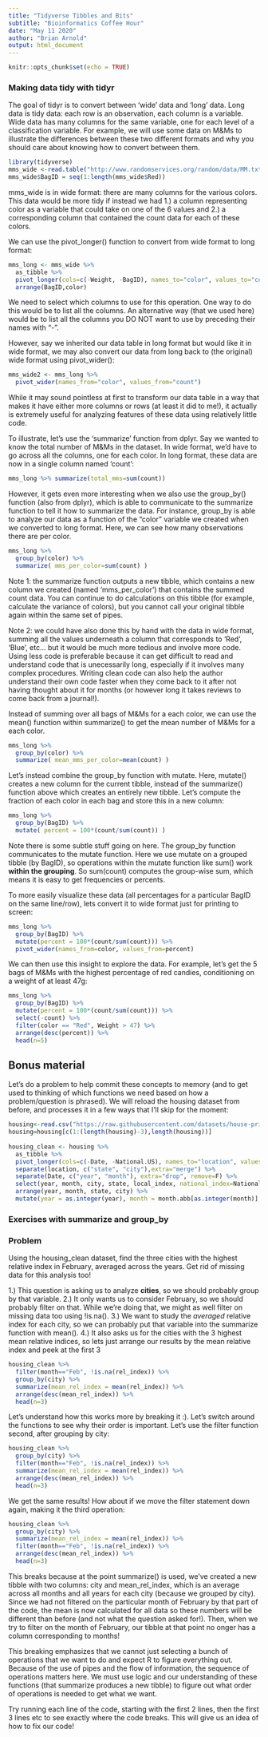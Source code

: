 ```yaml
---
title: "Tidyverse Tibbles and Bits"
subtitle: "Bioinformatics Coffee Hour"
date: "May 11 2020"
author: "Brian Arnold"
output: html_document
---
```


```r
knitr::opts_chunk$set(echo = TRUE)
```

### Making data tidy with tidyr

The goal of tidyr is to convert between 'wide' data and 'long' data. Long data is tidy data: each row is an observation, each column is a variable. Wide data has many columns for the same variable, one for each level of a classification variable. For example, we will use some data on M&Ms to illustrate the differences between these two different formats and why you should care about knowing how to convert between them.

```r
library(tidyverse)
mms_wide <-read.table("http://www.randomservices.org/random/data/MM.txt", header=TRUE,stringsAsFactors=F)
mms_wide$BagID = seq(1:length(mms_wide$Red))
```

mms_wide is in wide format: there are many columns for the various colors. This data would be more tidy if instead we had 1.) a column representing color as a variable that could take on one of the 6 values and 2.) a corresponding column that contained the count data for each of these colors.

We can use the pivot_longer() function to convert from wide format to long format:
```r
mms_long <- mms_wide %>% 
  as_tibble %>% 
  pivot_longer(cols=c(-Weight, -BagID), names_to="color", values_to="count") %>% 
  arrange(BagID,color)
```

We need to select which columns to use for this operation. One way to do this would be to list all the columns. An alternative way (that we used here) would be to list all the columns you DO NOT want to use by preceding their names with "-".

However, say we inherited our data table in long format but would like it in wide format, we may also convert our data from long back to (the original) wide format using pivot_wider():
```r
mms_wide2 <- mms_long %>%
  pivot_wider(names_from="color", values_from="count")
```

While it may sound pointless at first to transform our data table in a way that makes it have either more columns or rows (at least it did to me!), it actually is extremely useful for analyzing features of these data using relatively little code.

To illustrate, let's use the 'summarize' function from dplyr. Say we wanted to know the total number of M&Ms in the dataset. In wide format, we'd have to go across all the columns, one for each color. In long format, these data are now in a single column named 'count':
```r
mms_long %>% summarize(total_mms=sum(count))
```

However, it gets even more interesting when we also use the group_by() function (also from dplyr), which is able to communicate to the summarize function to tell it how to summarize the data. For instance, group_by is able to analyze our data as a function of the "color" variable we created when we converted to long format. Here, we can see how many observations there are per color.
```r
mms_long %>%
  group_by(color) %>%
  summarize( mms_per_color=sum(count) )
```

Note 1: the summarize function outputs a new tibble, which contains a new column we created (named 'mms_per_color') that contains the summed count data. You can continue to do calculations on this tibble (for example, calculate the variance of colors), but you cannot call your original tibble again within the same set of pipes.

Note 2: we could have also done this by hand with the data in wide format, summing all the values underneath a column that corresponds to 'Red', 'Blue', etc... but it would be much more tedious and involve more code. Using less code is preferable because it can get difficult to read and understand code that is unecessarily long, especially if it involves many complex procedures. Writing clean code can also help the author understand their own code faster when they come back to it after not having thought about it for months (or however long it takes reviews to come back from a journal!).

Instead of summing over all bags of M&Ms for a each color, we can use the mean() function within summarize() to get the mean number of M&Ms for a each color.
```r
mms_long %>%
  group_by(color) %>%
  summarize( mean_mms_per_color=mean(count) )
```

Let's instead combine the group_by function with mutate. Here, mutate() creates a new column for the current tibble, instead of the summarize() function above which creates an entirely new tibble. Let's compute the fraction of each color in each bag and store this in a new column:
```r
mms_long %>%
  group_by(BagID) %>%
  mutate( percent = 100*(count/sum(count)) )
```

Note there is some subtle stuff going on here. The group_by function communicates to the mutate function. Here we use mutate on a grouped tibble (by BagID), so operations within the mutate function like sum() work **within the grouping**. So sum(count) computes the group-wise sum, which means it is easy to get frequencies or percents.

To more easily visualize these data (all percentages for a particular BagID on the same line/row), lets convert it to wide format just for printing to screen:
```r
mms_long %>%
  group_by(BagID) %>%
  mutate(percent = 100*(count/sum(count))) %>%
  pivot_wider(names_from=color, values_from=percent)
```

We can then use this insight to explore the data. For example, let's get the 5 bags of M&Ms with the highest percentage of red candies, conditioning on a weight of at least 47g:
```r
mms_long %>%
  group_by(BagID) %>%
  mutate(percent = 100*(count/sum(count))) %>%
  select(-count) %>%
  filter(color == "Red", Weight > 47) %>%
  arrange(desc(percent)) %>%
  head(n=5)
```

## Bonus material

Let's do a problem to help commit these concepts to memory (and to get used to thinking of which functions we need based on how a problem/question is phrased). We will reload the housing dataset from before, and processes it in a few ways that I'll skip for the moment:

```r
housing<-read.csv("https://raw.githubusercontent.com/datasets/house-prices-us/master/data/cities-month.csv", stringsAsFactors=F, strip.white = T)
housing=housing[c(1:(length(housing)-3),length(housing))]
 
housing_clean <- housing %>% 
  as_tibble %>% 
  pivot_longer(cols=c(-Date, -National.US), names_to="location", values_to="local_index") %>% 
  separate(location, c("state", "city"),extra="merge") %>% 
  separate(Date, c("year", "month"), extra="drop", remove=F) %>% 
  select(year, month, city, state, local_index, national_index=National.US) %>% 
  arrange(year, month, state, city) %>% 
  mutate(year = as.integer(year), month = month.abb[as.integer(month)], city = sub(".", "_", city, fixed=TRUE), rel_index = local_index/national_index)
```


### Exercises with summarize and group_by


### Problem

Using the housing_clean dataset, find the three cities with the highest relative index in February, averaged across the years. Get rid of missing data for this analysis too!

1.) This question is asking us to analyze **cities**, so we should probably group by that variable.
2.) It only wants us to consider February, so we should probably filter on that. While we're doing that, we might as well filter on missing data too using !is.na().
3.) We want to study the *averaged* relative index for each city, so we can probably put that variable into the summarize function with mean(). 
4.) It also asks us for the cities with the 3 highest mean relative indices, so lets just arrange our results by the mean relative index and peek at the first 3


```r
housing_clean %>% 
  filter(month=="Feb", !is.na(rel_index)) %>% 
  group_by(city) %>% 
  summarize(mean_rel_index = mean(rel_index)) %>% 
  arrange(desc(mean_rel_index)) %>% 
  head(n=3)
```

Let's understand how this works more by breaking it :). Let's switch around the functions to see why their order is important. Let's use the filter function second, after grouping by city:
```r
housing_clean %>% 
  group_by(city) %>% 
  filter(month=="Feb", !is.na(rel_index)) %>% 
  summarize(mean_rel_index = mean(rel_index)) %>% 
  arrange(desc(mean_rel_index)) %>% 
  head(n=3)
```

We get the same results! How about if we move the filter statement down again, making it the third operation:
```r
housing_clean %>% 
  group_by(city) %>% 
  summarize(mean_rel_index = mean(rel_index)) %>% 
  filter(month=="Feb", !is.na(rel_index)) %>% 
  arrange(desc(mean_rel_index)) %>% 
  head(n=3)
```
This breaks because at the point summarize() is used, we've created a new tibble with two columns: city and mean_rel_index, which is an average across all months and all years for each city (because we grouped by city). Since we had not filtered on the particular month of February by that part of the code, the mean is now calculated for all data so these numbers will be different than before (and not what the question asked for!). Then, when we try to filter on the month of February, our tibble at that point no onger has a column corresponding to months!

This breaking emphasizes that we cannot just selecting a bunch of operations that we want to do and expect R to figure everything out. Because of the use of pipes and the flow of information, the sequence of operations matters here. We must use logic and our understanding of these functions (that summarize produces a new tibble) to figure out what order of operations is needed to get what we want.

Try running each line of the code, starting with the first 2 lines, then the first 3 lines etc to see exactly where the code breaks. This will give us an idea of how to fix our code!

